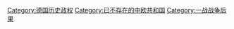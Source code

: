 {{Catnav|頁面分類|各種主題的頁面分類|按國家分類|各國歷史|德國歷史}}
{{Catnav|頁面分類|历史|各國歷史|德國歷史}}
{{Catnav|頁面分類|历史|各區域的歷史|欧洲历史|德國歷史}}
{{Commons category|Weimar Republic}}

[[Category:德国历史政权|Category:德国历史政权]]
[[Category:已不存在的中欧共和国|Category:已不存在的中欧共和国]]
[[Category:一战战争后果|Category:一战战争后果]]
